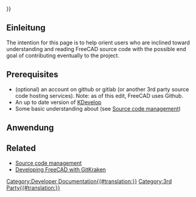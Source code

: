<languages/>
{{UnfinishedDocu{{#translation:}}}}

<span id="Introduction"></span>
==Einleitung==

The intention for this page is to help orient users who are inclined toward understanding and reading FreeCAD source code with the possible end goal of contributing eventually to the project.

== Prerequisites ==

* (optional) an account on github or gitlab (or another 3rd party source code hosting services). Note: as of this edit, FreeCAD uses Github.
* An up to date version of [https://www.kdevelop.org/ KDevelop]
* Some basic understanding about {{incode|git}} (see [[Source_code_management|Source code management]])

<span id="Usage"></span>
==Anwendung==


== Related ==

* [[Source_code_management|Source code management]]
* [[Developing_FreeCAD_with_GitKraken|Developing FreeCAD with GitKraken]]

[[Category:Developer Documentation{{#translation:}}]]
[[Category:3rd Party{{#translation:}}]]